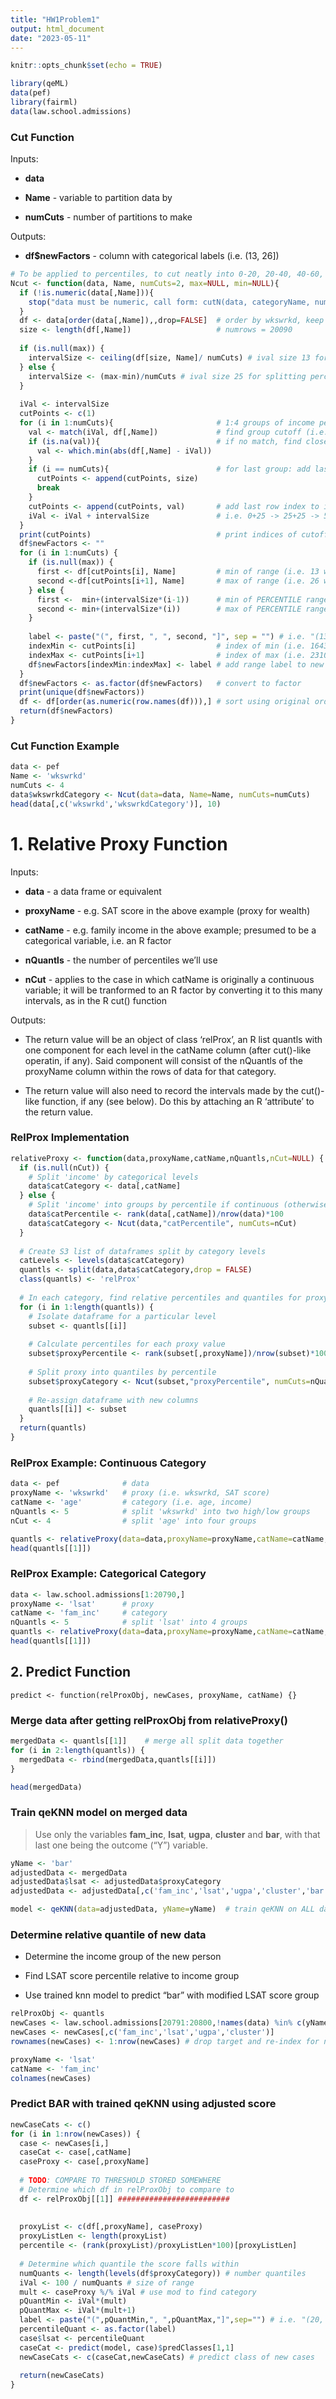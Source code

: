 ```yaml
---
title: "HW1Problem1"
output: html_document
date: "2023-05-11"
---
```


```r
knitr::opts_chunk$set(echo = TRUE)
```

```r
library(qeML)
data(pef)
library(fairml)
data(law.school.admissions)
```

### Cut Function

Inputs:

-   **data**

-   **Name** - variable to partition data by

-   **numCuts** - number of partitions to make

Outputs:

-   **df\$newFactors** - column with categorical labels (i.e. (13, 26])

```r
# To be applied to percentiles, to cut neatly into 0-20, 20-40, 40-60, etc. bins
Ncut <- function(data, Name, numCuts=2, max=NULL, min=NULL){
  if (!is.numeric(data[,Name])){
    stop("data must be numeric, call form: cutN(data, categoryName, numCuts)")
  }
  df <- data[order(data[,Name]),,drop=FALSE]  # order by wkswrkd, keep original row indices to sort later
  size <- length(df[,Name])                   # numrows = 20090
  
  if (is.null(max)) {
    intervalSize <- ceiling(df[size, Name]/ numCuts) # ival size 13 for splitting min:max 0:52 wkswrkd into 4 categories
  } else {
    intervalSize <- (max-min)/numCuts # ival size 25 for splitting percentiles into 4 groups
  }
  
  iVal <- intervalSize
  cutPoints <- c(1)
  for (i in 1:numCuts){                       # 1:4 groups of income percentile
    val <- match(iVal, df[,Name])             # find group cutoff (i.e. 20th) index
    if (is.na(val)){                          # if no match, find closest neighbor index (min)
      val <- which.min(abs(df[,Name] - iVal)) 
    }
    if (i == numCuts){                        # for last group: add last row index to index list, exit
      cutPoints <- append(cutPoints, size)
      break
    }
    cutPoints <- append(cutPoints, val)       # add last row index to index list
    iVal <- iVal + intervalSize               # i.e. 0+25 -> 25+25 -> 50+25 -> 75+25 -> 100
  }
  print(cutPoints)                            # print indices of cutoffs
  df$newFactors <- ""
  for (i in 1:numCuts) {
    if (is.null(max)) {
      first <- df[cutPoints[i], Name]         # min of range (i.e. 13 wkswrkd)
      second <-df[cutPoints[i+1], Name]       # max of range (i.e. 26 wkswrkd)
    } else {
      first <-  min+(intervalSize*(i-1))      # min of PERCENTILE range (i.e. 0)
      second <- min+(intervalSize*(i))        # max of PERCENTILE range (i.e. 20)  
    }
    
    label <- paste("(", first, ", ", second, "]", sep = "") # i.e. "(13, 26]"
    indexMin <- cutPoints[i]                  # index of min (i.e. 1643)
    indexMax <- cutPoints[i+1]                # index of max (i.e. 2310)
    df$newFactors[indexMin:indexMax] <- label # add range label to new column
  }
  df$newFactors <- as.factor(df$newFactors)   # convert to factor
  print(unique(df$newFactors))
  df <- df[order(as.numeric(row.names(df))),] # sort using original order
  return(df$newFactors)
}
```

### Cut Function Example

```r
data <- pef
Name <- 'wkswrkd'
numCuts <- 4
data$wkswrkdCategory <- Ncut(data=data, Name=Name, numCuts=numCuts)
head(data[,c('wkswrkd','wkswrkdCategory')], 10)
```

# 1. Relative Proxy Function

Inputs:

-   **data** - a data frame or equivalent

-   **proxyName** - e.g. SAT score in the above example (proxy for wealth)

-   **catName** - e.g. family income in the above example; presumed to be a categorical variable, i.e. an R factor

-   **nQuantls** - the number of percentiles we'll use

-   **nCut** - applies to the case in which catName is originally a continuous variable; it will be tranformed to an R factor by converting it to this many intervals, as in the R cut() function

Outputs:

-   The return value will be an object of class 'relProx', an R list quantls with one component for each level in the catName column (after cut()-like operatin, if any). Said component will consist of the nQuantls of the proxyName column within the rows of data for that category.

-   The return value will also need to record the intervals made by the cut()-like function, if any (see below). Do this by attaching an R 'attribute' to the return value.

### RelProx Implementation

```r
relativeProxy <- function(data,proxyName,catName,nQuantls,nCut=NULL) {
  if (is.null(nCut)) {
    # Split 'income' by categorical levels
    data$catCategory <- data[,catName]
  } else {
    # Split 'income' into groups by percentile if continuous (otherwise, leave as is)
    data$catPercentile <- rank(data[,catName])/nrow(data)*100
    data$catCategory <- Ncut(data,"catPercentile", numCuts=nCut)
  }
  
  # Create S3 list of dataframes split by category levels
  catLevels <- levels(data$catCategory)
  quantls <- split(data,data$catCategory,drop = FALSE)
  class(quantls) <- 'relProx'
  
  # In each category, find relative percentiles and quantiles for proxy variable
  for (i in 1:length(quantls)) {
    # Isolate dataframe for a particular level
    subset <- quantls[[i]]
    
    # Calculate percentiles for each proxy value
    subset$proxyPercentile <- rank(subset[,proxyName])/nrow(subset)*100
    
    # Split proxy into quantiles by percentile
    subset$proxyCategory <- Ncut(subset,"proxyPercentile", numCuts=nQuantls, max=100, min=0)
    
    # Re-assign dataframe with new columns
    quantls[[i]] <- subset
  }
  return(quantls)
}
```

### RelProx Example: Continuous Category

```r
data <- pef              # data
proxyName <- 'wkswrkd'   # proxy (i.e. wkswrkd, SAT score)
catName <- 'age'         # category (i.e. age, income)
nQuantls <- 5            # split 'wkswrkd' into two high/low groups
nCut <- 4                # split 'age' into four groups

quantls <- relativeProxy(data=data,proxyName=proxyName,catName=catName,nQuantls=nQuantls,nCut=nCut)
head(quantls[[1]])
```

### RelProx Example: Categorical Category

```r
data <- law.school.admissions[1:20790,]
proxyName <- 'lsat'      # proxy
catName <- 'fam_inc'     # category
nQuantls <- 5            # split 'lsat' into 4 groups
quantls <- relativeProxy(data=data,proxyName=proxyName,catName=catName,nQuantls=nQuantls)
head(quantls[[1]])
```

## 2. Predict Function

`predict <- function(relProxObj, newCases, proxyName, catName) {}`

### Merge data after getting relProxObj from relativeProxy()

```r
mergedData <- quantls[[1]]    # merge all split data together
for (i in 2:length(quantls)) {
  mergedData <- rbind(mergedData,quantls[[i]])
}

head(mergedData)
```

### Train qeKNN model on merged data

> Use only the variables **fam_inc**, **lsat**, **ugpa**, **cluster** and **bar**, with that last one being the outcome ("Y") variable.

```r
yName <- 'bar'
adjustedData <- mergedData
adjustedData$lsat <- adjustedData$proxyCategory
adjustedData <- adjustedData[,c('fam_inc','lsat','ugpa','cluster','bar')]

model <- qeKNN(data=adjustedData, yName=yName)  # train qeKNN on ALL data
```

### Determine relative quantile of new data

-   Determine the income group of the new person

-   Find LSAT score percentile relative to income group

-   Use trained knn model to predict "bar" with modified LSAT score group

```r
relProxObj <- quantls
newCases <- law.school.admissions[20791:20800,!names(data) %in% c(yName)]
newCases <- newCases[,c('fam_inc','lsat','ugpa','cluster')]
rownames(newCases) <- 1:nrow(newCases) # drop target and re-index for new cases

proxyName <- 'lsat'
catName <- 'fam_inc'
colnames(newCases)
```

### Predict BAR with trained qeKNN using adjusted score

```r
newCaseCats <- c()
for (i in 1:nrow(newCases)) {
  case <- newCases[i,]
  caseCat <- case[,catName]
  caseProxy <- case[,proxyName]
  
  # TODO: COMPARE TO THRESHOLD STORED SOMEWHERE
  # Determine which df in relProxObj to compare to
  df <- relProxObj[[1]] #########################
  
  
  proxyList <- c(df[,proxyName], caseProxy)
  proxyListLen <- length(proxyList)
  percentile <- (rank(proxyList)/proxyListLen*100)[proxyListLen]
  
  # Determine which quantile the score falls within
  numQuants <- length(levels(df$proxyCategory)) # number quantiles
  iVal <- 100 / numQuants # size of range
  mult <- caseProxy %/% iVal # use mod to find category
  pQuantMin <- iVal*(mult)
  pQuantMax <- iVal*(mult+1)
  label <- paste("(",pQuantMin,", ",pQuantMax,"]",sep="") # i.e. "(20, 40]"
  percentileQuant <- as.factor(label)
  case$lsat <- percentileQuant
  caseCat <- predict(model, case)$predClasses[1,1]
  newCaseCats <- c(caseCat,newCaseCats) # predict class of new cases
  
  return(newCaseCats)
}
```
